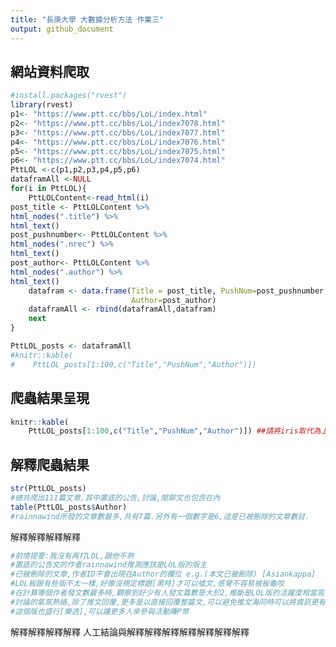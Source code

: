 ```yaml
---
title: "長庚大學 大數據分析方法 作業三"
output: github_document
---
```


    
## 網站資料爬取
```r
#install.packages("rvest")
library(rvest)
p1<- "https://www.ptt.cc/bbs/LoL/index.html"
p2<- "https://www.ptt.cc/bbs/LoL/index7078.html"
p3<- "https://www.ptt.cc/bbs/LoL/index7077.html"
p4<- "https://www.ptt.cc/bbs/LoL/index7076.html"
p5<- "https://www.ptt.cc/bbs/LoL/index7075.html"
p6<- "https://www.ptt.cc/bbs/LoL/index7074.html"
PttLOL <-c(p1,p2,p3,p4,p5,p6)
dataframAll <-NULL
for(i in PttLOL){
    PttLOLContent<-read_html(i)
post_title <- PttLOLContent %>% 
html_nodes(".title") %>% 
html_text()
post_pushnumber<- PttLOLContent %>% 
html_nodes(".nrec") %>% 
html_text()
post_author<- PttLOLContent %>% 
html_nodes(".author") %>% 
html_text()
    datafram <- data.frame(Title = post_title, PushNum=post_pushnumber, 
                           Author=post_author)
    dataframAll <- rbind(dataframAll,datafram)
    next 
}

PttLOL_posts <- dataframAll
#knitr::kable(
#    PttLOL_posts[1:100,c("Title","PushNum","Author")])

```

## 爬蟲結果呈現
```r

knitr::kable(
    PttLOL_posts[1:100,c("Title","PushNum","Author")]) ##請將iris取代為上個步驟中產生的爬蟲資料資料框
```

## 解釋爬蟲結果 
```r
str(PttLOL_posts)
#總共爬出111篇文章,其中置底的公告,討論,閒聊文也包含在內
table(PttLOL_posts$Author)
#rainnawind所發的文章數最多,共有7篇.另外有一個數字是6,這是已被刪除的文章數目.
```

解釋解釋解釋解釋

```r
#前情提要:我沒有再打LOL,跟他不熟
#置底的公告文的作者rainnawind推測應該是LOL版的版主
#已被刪除的文章,作者ID不會出現在Author的欄位 e.g.(本文已被刪除) [Asiankappa]
#LOL板跟有些版不太一樣,好像沒規定標題[黑特]才可以噓文,感覺不容易被板龜咬
#在計算哪個作者發文數最多時,觀察到好少有人發文篇數是大於2,推斷是LOL版的活躍度相當高,常常有人在上面發問,閒聊,開實況,或是揪團. 
#討論的氣氛熱絡,除了推文回覆,更多是以直接回覆整篇文,可以避免推文海同時可以將資訊更有效率的表達
#這個版也盛行[樂透],可以讓更多人來參與活動賺P幣
```

解釋解釋解釋解釋
人工結論與解釋解釋解釋解釋解釋解釋解釋

